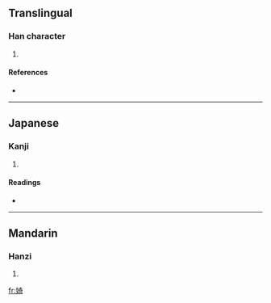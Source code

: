 ==Translingual==

===Han character===
{{Han char|rn=38|rad=女|as=08|sn=11|four=4442<sub>1</sub>|canj=女大一口 (VKMR)}}

# {{defn|Han|sort=女08}}

====References====
* {{Han ref|kx=0264.170|dkj=06401|dj=0531.090|hdz=21057.020|uh=5A4D|ud=23117|bh=D4E5|bd=54501}}

----

==Japanese==

===Kanji===
{{ja-kanji|grade=|rs=女08}}

# {{defn|Japanese}}

====Readings====
* {{ja-readings|on=[[き]] (ki)|kun=[[みめよい]] (mimeyoi)}}

----

==Mandarin==

===Hanzi===
{{cmn-hanzi|pin=[[qǐ]] ([[qi3]])|wg=ch'i<sup>3</sup>}}

# {{defn|Mandarin}}

[[fr:婍]]